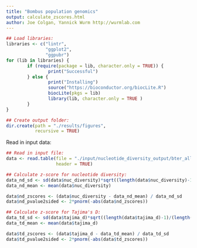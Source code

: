 ```yaml
---
title: "Bombus population genomics"
output: calculate_zscores.html
author: Joe Colgan, Yannick Wurm http://wurmlab.com
---
```


```r
## Load libraries:
libraries <- c("lintr",
               "ggplot2",
               "ggpubr")
for (lib in libraries) {
        if (require(package = lib, character.only = TRUE)) {
                print("Successful")
        } else {
                print("Installing")
                source("https://bioconductor.org/biocLite.R")
                biocLite(pkgs = lib)
                library(lib, character.only = TRUE )
        }
}

## Create output folder:
dir.create(path = "./results/figures",
           recursive = TRUE)

```

Read in input data:

```r
## Read in input file:
data <- read.table(file = "./input/nucleotide_diversity_output/bter_all_chrom_100kb.txt",
                   header = TRUE)

## Calculate z-score for nucleotide diversity:
data_nd_sd <- sd(data$nuc_diversity)*sqrt((length(data$nuc_diversity)-1)/(length(data$nuc_diversity)))
data_nd_mean <- mean(data$nuc_diversity)

data$nd_zscores <- (data$nuc_diversity - data_nd_mean) / data_nd_sd
data$nd_pvalue2sided <- 2*pnorm(-abs(data$nd_zscores))

## Calculate z-score for Tajima's D:
data_td_sd <- sd(data$tajima_d)*sqrt((length(data$tajima_d)-1)/(length(data$tajima_d)))
data_td_mean <- mean(data$tajima_d)

data$td_zscores <- (data$tajima_d - data_td_mean) / data_td_sd
data$td_pvalue2sided <- 2*pnorm(-abs(data$td_zscores))
```
